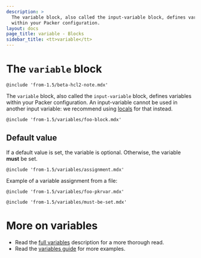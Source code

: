 ```yaml
---
description: >
  The variable block, also called the input-variable block, defines variables
  within your Packer configuration.
layout: docs
page_title: variable - Blocks
sidebar_title: <tt>variable</tt>
---
```


# The `variable` block

`@include 'from-1.5/beta-hcl2-note.mdx'`

The `variable` block, also called the `input-variable` block, defines variables
within your Packer configuration. An input-variable cannot be used in another
input variable: we recommend using [locals](/docs/from-1.5/blocks/locals) for that instead.

`@include 'from-1.5/variables/foo-block.mdx'`

## Default value

If a default value is set, the variable is optional. Otherwise, the variable
**must** be set.

`@include 'from-1.5/variables/assignment.mdx'`

Example of a variable assignment from a file:

`@include 'from-1.5/variables/foo-pkrvar.mdx'`

`@include 'from-1.5/variables/must-be-set.mdx'`

# More on variables

- Read the [full variables](/docs/from-1.5/variables) description for a more
  thorough read.
- Read the [variables guide](/guides/hcl/variables) for more examples.
